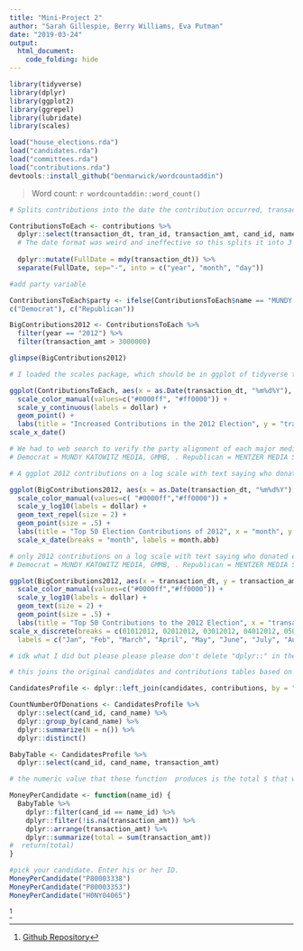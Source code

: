 ```yaml
---
title: "Mini-Project 2"
author: "Sarah Gillespie, Berry Williams, Eva Putman"
date: "2019-03-24"
output: 
  html_document:
    code_folding: hide
---
```



```r
library(tidyverse)
library(dplyr)
library(ggplot2)
library(ggrepel)
library(lubridate)
library(scales)
```

```r
load("house_elections.rda")
load("candidates.rda")
load("committees.rda")
load("contributions.rda")
devtools::install_github("benmarwick/wordcountaddin")
```

> Word count: `r wordcountaddin::word_count()`


```r

# Splits contributions into the date the contribution occurred, transaction amount, and the the recipient's ID

ContributionsToEach <- contributions %>%
  dplyr::select(transaction_dt, tran_id, transaction_amt, cand_id, name) %>%
  # The date format was weird and ineffective so this splits it into 3 columns, for year, month, and day. I used "lubridate" which should be part of tidyverse
  
  dplyr::mutate(FullDate = mdy(transaction_dt)) %>%
  separate(FullDate, sep="-", into = c("year", "month", "day"))

#add party variable

ContributionsToEach$party <- ifelse(ContributionsToEach$name == "MUNDY KATOWITZ MEDIA, INC.," | ContributionsToEach$name == "GMMB", 
c("Democrat"), c("Republican"))

BigContributions2012 <- ContributionsToEach %>%
  filter(year == "2012") %>%
  filter(transaction_amt > 3000000)
```
 
 
```r
glimpse(BigContributions2012)
```

```r
# I loaded the scales package, which should be in ggplot of tidyverse to make the transaction amount be in dollars and not exponents

ggplot(ContributionsToEach, aes(x = as.Date(transaction_dt, "%m%d%Y"), y = transaction_amt, color = party)) + 
  scale_color_manual(values=c("#0000ff", "#ff0000")) +
  scale_y_continuous(labels = dollar) +
  geom_point() +
  labs(title = "Increased Contributions in the 2012 Election", y = "transaction amount", x = "transaction date") +
scale_x_date()
```


```r

# We had to web search to verify the party alignment of each major media company
# Democrat = MUNDY KATOWITZ MEDIA, GMMB, . Republican = MENTZER MEDIA SERVICES,CROSSROADS MEDIA, NATIONAL MEDIA RESEARCH PLANNING(?), AMERICAN RAMBLER PRODUCTIONS,

# A ggplot 2012 contributions on a log scale with text saying who donated each big donation.

ggplot(BigContributions2012, aes(x = as.Date(transaction_dt, "%m%d%Y"), y = transaction_amt, label = name, color = party)) +
  scale_color_manual(values=c( "#0000ff","#ff0000")) +
  scale_y_log10(labels = dollar) +
  geom_text_repel(size = 2) +
  geom_point(size = .5) +
  labs(title = "Top 50 Election Contributions of 2012", x = "month", y = "transaction amount") +
  scale_x_date(breaks = "month", labels = month.abb)
```

```r

# only 2012 contributions on a log scale with text saying who donated each big donation.
# Democrat = MUNDY KATOWITZ MEDIA, GMMB, . Republican = MENTZER MEDIA SERVICES,CROSSROADS MEDIA, NATIONAL MEDIA RESEARCH PLANNING(?), AMERICAN RAMBLER PRODUCTIONS,

ggplot(BigContributions2012, aes(x = transaction_dt, y = transaction_amt, label = name, color = party)) +
  scale_color_manual(values=c("#0000ff","#ff0000")) +
  scale_y_log10(labels = dollar) +
  geom_text(size = 2) +
  geom_point(size = .5) +
  labs(title = "Top 50 Contributions to the 2012 Election", x = "transaction date", y = "transaction amount") +
scale_x_discrete(breaks = c(01012012, 02012012, 03012012, 04012012, 05012012, 06012012, 07012012, 08012012, 09012012, 10012012, 11012012, 12012012),
  labels = c("Jan", "Feb", "March", "April", "May", "June", "July", "Aug", "Sept", "Oct", "Nov", "Dec"))

```

```r

# idk what I did but please please please don't delete "dplyr::" in these. It seems redundant but it's the only way it worked.

# this joins the original candidates and contributions tables based on being linked by the unique candidate ID

CandidatesProfile <- dplyr::left_join(candidates, contributions, by = "cand_id")

CountNumberOfDonations <- CandidatesProfile %>%
  dplyr::select(cand_id, cand_name) %>%
  dplyr::group_by(cand_name) %>%
  dplyr::summarize(N = n()) %>%
  dplyr::distinct()

BabyTable <- CandidatesProfile %>%
  dplyr::select(cand_id, cand_name, transaction_amt)

# the numeric value that these function  produces is the total $ that was given to each house candidate. Find it by putting in the individual's candidate ID.

MoneyPerCandidate <- function(name_id) {
  BabyTable %>%
    dplyr::filter(cand_id == name_id) %>%
    dplyr::filter(!is.na(transaction_amt)) %>%
    dplyr::arrange(transaction_amt) %>%
    dplyr::summarize(total = sum(transaction_amt))
#  return(total)
}

#pick your candidate. Enter his or her ID.
MoneyPerCandidate("P80003338")
MoneyPerCandidate("P80003353")
MoneyPerCandidate("H0NY04065")

```


^[[Github Repository](https://github.com/eputnam17/sds192-mp2)
]